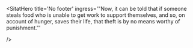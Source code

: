 

<style global jsx>{`
.nextra-sidebar-container, nav.nextra-toc { display: none !important }  
 .nx-max-w-6xl {max-width: 100vw !important; width: 100% !important}
.nx-max-w-[90rem] .nx-w-full, main {width: 100vw !important; max-width: 100vw !important }`}</style>

 <Spacer height={36}/>

<SitatHero 
    title='If someone steals'
    ingress='"Now, it can be told that if someone steals food who is unable to get work to support themselves, and so, on account of hunger, saves their life, that theft is by no means worthy of punishment."'
    footer='Thieves’ Section, chapter 1' 
/>

 
 <Spacer height={36}/>

<SitatHero 
    title='"Now, it can be told that if someone steals food who is unable to get work to support themselves…"'
    footer='Thieves’ Section, chapter 1' 
/>

<Spacer height={36}/>


<SitatHero 
    ingress='"Now, it can be told that if someone steals food who is unable to get work to support themselves, and so, on account of hunger, saves their life, that theft is by no means worthy of punishment."'
    footer='Thieves’ Section, chapter 1' 
/>
<Spacer height={36}/>


<Spacer height={36}/>


<SitatHero 
    title='No footer'
    ingress='"Now, it can be told that if someone steals food who is unable to get work to support themselves, and so, on account of hunger, saves their life, that theft is by no means worthy of punishment."'

/>

<Spacer height={36}/>

 
<SitatHero 
    title='With logo –  Now, we can add some more text here if we want to ! '
    ingress = '&nbsp;'
    logo = {1}
/>
 

<Spacer height={36}/>

 



 